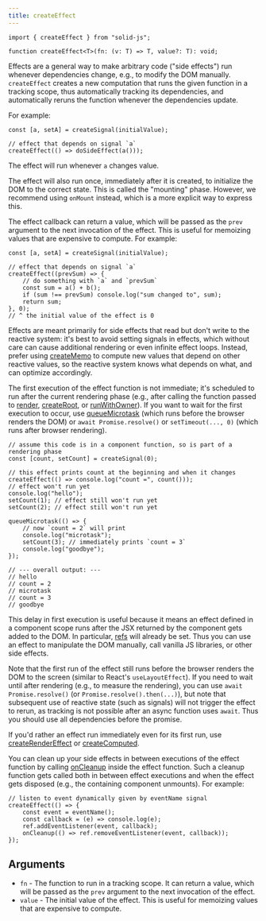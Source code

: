 ```yaml
---
title: createEffect
---
```


```tsx
import { createEffect } from "solid-js";

function createEffect<T>(fn: (v: T) => T, value?: T): void;
```

Effects are a general way to make arbitrary code ("side effects") run whenever dependencies change, e.g., to modify the DOM manually.
`createEffect` creates a new computation that runs the given function in a tracking scope, thus automatically tracking its dependencies, and automatically reruns the function whenever the dependencies update.

For example:

```tsx
const [a, setA] = createSignal(initialValue);

// effect that depends on signal `a`
createEffect(() => doSideEffect(a()));
```

The effect will run whenever `a` changes value.

The effect will also run once, immediately after it is created, to initialize the DOM to the correct state. This is called the "mounting" phase.
However, we recommend using `onMount` instead, which is a more explicit way to express this.

The effect callback can return a value, which will be passed as the `prev` argument to the next invocation of the effect.
This is useful for memoizing values that are expensive to compute. For example:

```tsx
const [a, setA] = createSignal(initialValue);

// effect that depends on signal `a`
createEffect((prevSum) => {
	// do something with `a` and `prevSum`
	const sum = a() + b();
	if (sum !== prevSum) console.log("sum changed to", sum);
	return sum;
}, 0);
// ^ the initial value of the effect is 0
```

Effects are meant primarily for side effects that read but don't write to the reactive system: it's best to avoid setting signals in effects, which without care can cause additional rendering or even infinite effect loops. Instead, prefer using [createMemo](/reference/basic-reactivity/create-memo) to compute new values that depend on other reactive values, so the reactive system knows what depends on what, and can optimize accordingly.

The first execution of the effect function is not immediate; it's scheduled to run after the current rendering phase (e.g., after calling the function passed to [render](/reference/rendering/render), [createRoot](/reference/reactive-utilities/create-root), or [runWithOwner](/reference/reactive-utilities/run-with-owner)).
If you want to wait for the first execution to occur, use [queueMicrotask](https://developer.mozilla.org/en-US/docs/Web/API/queueMicrotask) (which runs before the browser renders the DOM) or `await Promise.resolve()` or `setTimeout(..., 0)` (which runs after browser rendering).

```tsx
// assume this code is in a component function, so is part of a rendering phase
const [count, setCount] = createSignal(0);

// this effect prints count at the beginning and when it changes
createEffect(() => console.log("count =", count()));
// effect won't run yet
console.log("hello");
setCount(1); // effect still won't run yet
setCount(2); // effect still won't run yet

queueMicrotask(() => {
	// now `count = 2` will print
	console.log("microtask");
	setCount(3); // immediately prints `count = 3`
	console.log("goodbye");
});

// --- overall output: ---
// hello
// count = 2
// microtask
// count = 3
// goodbye
```

This delay in first execution is useful because it means an effect defined in a component scope runs after the JSX returned by the component gets added to the DOM.
In particular, [refs](/reference/jsx-attributes/ref) will already be set.
Thus you can use an effect to manipulate the DOM manually, call vanilla JS libraries, or other side effects.

Note that the first run of the effect still runs before the browser renders the DOM to the screen (similar to React's `useLayoutEffect`).
If you need to wait until after rendering (e.g., to measure the rendering), you can use `await Promise.resolve()` (or `Promise.resolve().then(...)`), but note that subsequent use of reactive state (such as signals) will not trigger the effect to rerun, as tracking is not possible after an async function uses `await`.
Thus you should use all dependencies before the promise.

If you'd rather an effect run immediately even for its first run, use [createRenderEffect](/reference/secondary-primitives/create-render-effect) or [createComputed](/reference/secondary-primitives/create-computed).

You can clean up your side effects in between executions of the effect function by calling [onCleanup](/reference/lifecycle/on-cleanup) inside the effect function.
Such a cleanup function gets called both in between effect executions and when the effect gets disposed (e.g., the containing component unmounts).
For example:

```tsx
// listen to event dynamically given by eventName signal
createEffect(() => {
	const event = eventName();
	const callback = (e) => console.log(e);
	ref.addEventListener(event, callback);
	onCleanup(() => ref.removeEventListener(event, callback));
});
```

## Arguments

- `fn` - The function to run in a tracking scope. It can return a value, which will be passed as the `prev` argument to the next invocation of the effect.
- `value` - The initial value of the effect. This is useful for memoizing values that are expensive to compute.
